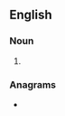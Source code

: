 {{also|aèries}}
==English==

===Noun===
{{head|en|noun plural form}}

# {{plural of|aerie|lang=en}}

===Anagrams===
* {{anagrams|en|a=aeeirs|Serie A|easier}}